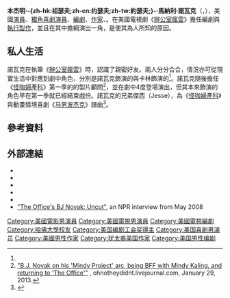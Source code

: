 {{noteTA
|T=zh-cn:B·J·诺瓦克;zh-tw:B·J·諾瓦;zh-hant:B·J·諾瓦克;
|G1=Show
|G2=Movie
|G3=TV
|1=zh-cn:诺瓦克;zh-tw:諾瓦;zh-hant:諾瓦克;
|2=zh-tw:明蒂·卡林;zh-hant:敏迪·卡靈;zh-cn:敏迪·卡灵;
|3=zh-tw:卡林;zh-hant:卡靈;zh-cn:卡灵;
|4=zh-cn:明迪烦事多;zh-tw:怪咖婦產科;zh-hk:怪咖婦產科:
}}
{{Infobox person
| name          = B·J·諾瓦克<br><small>{{lang|en|B. J. Novak}}</small>
| image         = B.J. Novak, Actor.jpg
| caption       = Novak at SF Sketch Fest 2008
| birth_name    = Benjamin Joseph Manaly Novak
| birth_date    = {{birth date and age|1979|7|31}}
| birth_place   = 美國麻州[[牛顿_(马萨诸塞州)|牛頓]]
| occupation    = 演員、喜劇演員、編劇、作家、導演
| alma_mater    = [[哈佛大学|哈佛大学]]
| yearsactive   = 2001年至今
}}

'''本杰明·-{zh-hk:祖瑟夫;zh-cn:约瑟夫;zh-tw:約瑟夫;}-·馬納利·諾瓦克'''（{{lang-en|'''Benjamin Joseph Manaly "B. J." Novak'''}}，{{bd|1979年|7月31日}}），美國[[演員|演員]]、[[棟篤笑|獨角喜劇演員]]、[[編劇|編劇]]、[[作者|作家]]、{{tsl|en|Television director|電視導演|導演}}。在美國電視劇《[[辦公室_(美國電視劇)|辦公室瘋雲]]》擔任編劇與[[執行製作|執行製作]]，並且在其中擔綱演出{{tsl|en|Ryan Howard (The Office)|萊恩·霍華 (辦公室瘋雲)|萊恩·霍華}}一角，是使其為人所知的原因。

== 私人生活 ==
諾瓦克在執筆《[[辦公室_(美國電視劇)|辦公室瘋雲]]》時，認識了親密好友{{tsl|en|Mindy Kaling|明蒂·卡林}}。兩人分分合合，情況亦可從現實生活中對應到劇中角色，分別是諾瓦克飾演的{{tsl|en|Ryan Howard (The Office)|萊恩·霍華 (辦公室瘋雲)|萊恩·霍華}}與卡林飾演的{{tsl|en|Kelly Kapoor|凱莉·卡普}}<ref name="imdb"/>。諾瓦克隨後擔任《[[明迪烦事多|怪咖婦產科]]》第一季的的製片顧問<ref>[http://ohnotheydidnt.livejournal.com/75080922.html "B.J. Novak on his 'Mindy Project' arc, being BFF with Mindy Kaling, and returning to 'The Office'"] {{Wayback|url=http://ohnotheydidnt.livejournal.com/75080922.html |date=20130203114624 }}, ohnotheydidnt.livejournal.com, January 29, 2013.</ref>，並在劇中4度登場演出，但其本來飾演的角色早在第一季就已經結束戲份。諾瓦克的兄弟傑西（Jesse），為《[[明迪烦事多|怪咖婦產科]]》與動畫情境喜劇《[[马男波杰克|马男波杰克]]》譜曲<ref name="imdb">{{IMDb name|1145983}}</ref>。

== 參考資料 ==
{{reflist|2}}

== 外部連結 ==
* {{twitter|bjnovak|B. J. Novak}}
* {{imdb|1145983|B. J. Novak}}
* {{Amg name|434011|B. J. Novak}}
* {{tcmdb name|11152062|B. J. Novak}}
* {{worldcat id|lccn-no2007079561|B. J. Novak}}
*[http://www.npr.org/blogs/bryantpark/2008/05/the_offices_bj_novak_uncut.html "The Office's BJ Novak: Uncut"]{{Wayback|url=http://www.npr.org/blogs/bryantpark/2008/05/the_offices_bj_novak_uncut.html |date=20141023040308 }}, an NPR interview from May 2008

{{Normdaten}}
{{DEFAULTSORT:Novak, B. J.}}
[[Category:美國電影男演員|Category:美國電影男演員]]
[[Category:美國電視男演員|Category:美國電視男演員]]
[[Category:美國電視編劇|Category:美國電視編劇]]
[[Category:哈佛大學校友|Category:哈佛大學校友]]
[[Category:美国编剧工会奖得主|Category:美国编剧工会奖得主]]
[[Category:美国喜剧男演员|Category:美国喜剧男演员]]
[[Category:美國男性作家|Category:美國男性作家]]
[[Category:犹太裔美国作家|Category:犹太裔美国作家]]
[[Category:美国男性编剧|Category:美国男性编剧]]
